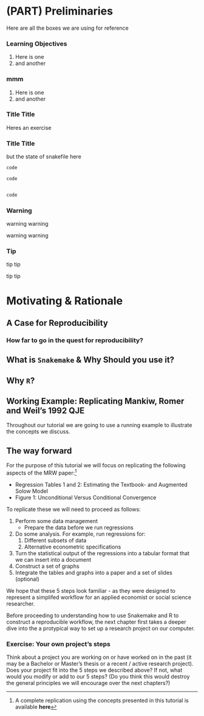 # (PART) Preliminaries {-}

Here are all the boxes we are using for reference

:::{- .objectives} 

### Learning Objectives

1. Here is one
2. and another

:::


:::{- .answer}

### mmm {-}

1. Here is one
2. and another

:::

:::{- .challenge}

### Title Title {-}

Heres an exercise

:::

:::{- .prereq}

###  Title Title {-}

but the state of snakefile here

```r
code 

code 


code 

```

:::

:::{- .warning}

### Warning {-}

warning
warning

warning
warning

:::

:::{- .tip}

### Tip {-}

tip tip

tip tip

:::

# Motivating & Rationale {#intro}

## A Case for Reproducibility

### How far to go in the quest for reproducibility?

## What is `Snakemake` & Why Should you use it?

## Why `R`?

## Working Example: Replicating Mankiw, Romer and Weil's 1992 QJE

Throughout our tutorial we are going to use a running example to illustrate the concepts we discuss.

## The way forward

For the purpose of this tutorial we will focus on replicating the following aspects of the MRW paper:^[A complete replication using the concepts presented in this tutorial is available **here**]

* Regression Tables 1 and 2: Estimating the Textbook- and Augmented Solow Model
* Figure 1: Unconditional Versus Conditional Convergence

To replicate these we will need to proceed as follows:

1. Perform some data management
    * Prepare the data before we run regressions
2. Do some analysis. For example, run regressions for:
    1. Different subsets of data
    2. Alternative econometric specifications
3. Turn the statistical output of the regressions into a tabular format that we can insert into a document
4. Construct a set of graphs
5. Integrate the tables and graphs into a paper and a set of slides (optional)

We hope that these 5 steps look familiar - as they were designed to represent a simplifed workflow for an applied economist or social science researcher.

Before proceeding to understanding how to use Snakemake and R to construct a reproducible workflow, the next chapter first takes a deeper dive into the a protypical way to set up a research project on our computer.

### Exercise: Your own project's steps {- .exercise}

Think about a project you are working on or have worked on in the past (it may be a Bachelor or Master's thesis or a recent / active research project).
Does your project fit into the 5 steps we described above?
If not, what would you modify or add to our 5 steps?
(Do you think this would destroy the general principles we will encourage over the next chapters?)
